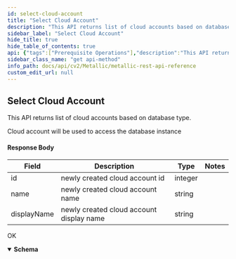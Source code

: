 ```yaml
---
id: select-cloud-account
title: "Select Cloud Account"
description: "This API returns list of cloud accounts based on database type."
sidebar_label: "Select Cloud Account"
hide_title: true
hide_table_of_contents: true
api: {"tags":["Prerequisite Operations"],"description":"This API returns list of cloud accounts based on database type.\n\nCloud account will be used to access the database instance\n\n#### Response Body\n\n| **Field** | **Description** | **Type** | **Notes** |\n| --- | --- | --- | --- |\n| id | newly created cloud account id | integer |  |\n| name | newly created cloud account name | string |  |\n| displayName | newly created cloud account display name | string |  |","operationId":"SelectCloudAccount","parameters":[],"responses":{"200":{"description":"OK","content":{"application/json;charset=utf-8":{"schema":[{"title":"SelectCloudAccount","required":["cloudAccounts"],"type":"object","properties":{"cloudAccounts":{"type":"array","items":{"title":"CloudAccount","required":["id","name","displayName"],"type":"object","properties":{"id":{"type":"integer","format":"int32"},"name":{"type":"string"},"displayName":{"type":"string"}},"example":{"id":1843,"name":"CosmosDBMI","displayName":"CosmosDBMI"}},"description":""}},"example":{"cloudAccounts":[{"id":1843,"name":"CosmosDBMI","displayName":"CosmosDBMI"},{"id":1844,"name":"AzureSQLregular","displayName":"AzureSQLregular"},{"id":1845,"name":"CosmosDBreg","displayName":"CosmosDBreg"},{"id":1846,"name":"SQLMItest","displayName":"SQLMItest"},{"id":1858,"name":"AzureDB-Chris","displayName":"AzureDB-Chris"},{"id":1859,"name":"Azure-DB2-ssl","displayName":"Azure-DB2-ssl"},{"id":1861,"name":"Azure-DB3-manualdeployed","displayName":"Azure-DB3-manualdeployed"},{"id":1863,"name":"AzureSQL-SQLRMApp","displayName":"AzureSQL-SQLRMApp"},{"id":1864,"name":"AzmangInstregular","displayName":"AzmangInstregular"},{"id":1865,"name":"venkat-sqlserver","displayName":"venkat-sqlserver"},{"id":1867,"name":"TestCloudAccountformysql","displayName":"TestCloudAccountformysql"},{"id":1868,"name":"TestCloudAccountformysql-2","displayName":"TestCloudAccountformysql-2"},{"id":1871,"name":"Azure-DB3-ametallic3","displayName":"Azure-DB3-ametallic3"},{"id":1877,"name":"TestCloudAccountformysql-3","displayName":"TestCloudAccountformysql-3"},{"id":1879,"name":"AzureDB-Chris-EastUS","displayName":"AzureDB-Chris-EastUS"},{"id":1880,"name":"CosmosUSCenteralMI","displayName":"CosmosUSCenteralMI"},{"id":1881,"name":"EastUSManid","displayName":"EastUSManid"},{"id":1895,"name":"test-CA","displayName":"test-CA"},{"id":1900,"name":"SQLVMEastUSMId","displayName":"SQLVMEastUSMId"},{"id":1908,"name":"azure5-userMI","displayName":"azure5-userMI"},{"id":1913,"name":"AzureSQL_MI-Chris","displayName":"AzureSQL_MI-Chris"},{"id":1915,"name":"ManInstApp","displayName":"ManInstApp"},{"id":1917,"name":"westusManId","displayName":"westusManId"},{"id":1918,"name":"venkatMI","displayName":"venkatMI"},{"id":1919,"name":"vmtesuswest_ManIden","displayName":"vmtesuswest_ManIden"},{"id":1920,"name":"CentralUSSysMaid","displayName":"CentralUSSysMaid"},{"id":1921,"name":"New_Cosmos_UserIden","displayName":"New_Cosmos_UserIden"},{"id":1922,"name":"uswestsystemident","displayName":"uswestsystemident"},{"id":1933,"name":"78sysidenvmwest_2","displayName":"78sysidenvmwest_2"},{"id":1936,"name":"NewEsaUsmanid","displayName":"NewEsaUsmanid"},{"id":1937,"name":"AzureSQL-Chris-SSMS","displayName":"AzureSQL-Chris-SSMS"},{"id":1939,"name":"Azure-workloadtest","displayName":"Azure-workloadtest"},{"id":1940,"name":"SQLVMEast_UserManId","displayName":"SQLVMEast_UserManId"},{"id":1941,"name":"eastus2sysmanid1","displayName":"eastus2sysmanid1"},{"id":1942,"name":"sqlvmeastususerManId1","displayName":"sqlvmeastususerManId1"},{"id":1943,"name":"SSMSUserMaId2","displayName":"SSMSUserMaId2"},{"id":1950,"name":"SQLVMSSMS_UserMaId","displayName":"SQLVMSSMS_UserMaId"},{"id":1953,"name":"Azure-WorkloadTest1","displayName":"Azure-WorkloadTest1"},{"id":1956,"name":"Azure5-CA5","displayName":"Azure5-CA5"},{"id":1964,"name":"azure5-CA6","displayName":"azure5-CA6"},{"id":1966,"name":"accessnode-test","displayName":"accessnode-test"},{"id":1973,"name":"azure5-MI","displayName":"azure5-MI"},{"id":1984,"name":"cindia-CA","displayName":"cindia-CA"},{"id":1996,"name":"testcloudaccount","displayName":"testcloudaccount"},{"id":1997,"name":"testaccount2_","displayName":"testaccount2_"},{"id":1998,"name":"testaccount2__","displayName":"testaccount2__"},{"id":1999,"name":"testaccount3__","displayName":"testaccount3__"},{"id":2001,"name":"testclientName","displayName":"testclientName"},{"id":2002,"name":"testclientName1","displayName":"testclientName1"},{"id":2003,"name":"Chris-Azure-RoleTest-MI","displayName":"Chris-Azure-RoleTest-MI"},{"id":2007,"name":"new_cloudaccounttest","displayName":"new_cloudaccounttest"},{"id":2015,"name":"new_cloudaccount_test6","displayName":"new_cloudaccount_test6"},{"id":2034,"name":"new_cloudaccount_test7","displayName":"new_cloudaccount_test7"},{"id":2036,"name":"new_cloudaccount_test8","displayName":"new_cloudaccount_test8"},{"id":2038,"name":"atest_msslq","displayName":"atest_msslq"}]}}],"examples":{"Select Cloud Account":{"value":{"cloudAccounts":[{"id":1843,"name":"CosmosDBMI","displayName":"CosmosDBMI"},{"id":1844,"name":"AzureSQLregular","displayName":"AzureSQLregular"},{"id":1845,"name":"CosmosDBreg","displayName":"CosmosDBreg"},{"id":1846,"name":"SQLMItest","displayName":"SQLMItest"},{"id":1858,"name":"AzureDB-Chris","displayName":"AzureDB-Chris"},{"id":1859,"name":"Azure-DB2-ssl","displayName":"Azure-DB2-ssl"},{"id":1861,"name":"Azure-DB3-manualdeployed","displayName":"Azure-DB3-manualdeployed"},{"id":1863,"name":"AzureSQL-SQLRMApp","displayName":"AzureSQL-SQLRMApp"},{"id":1864,"name":"AzmangInstregular","displayName":"AzmangInstregular"},{"id":1865,"name":"venkat-sqlserver","displayName":"venkat-sqlserver"},{"id":1867,"name":"TestCloudAccountformysql","displayName":"TestCloudAccountformysql"},{"id":1868,"name":"TestCloudAccountformysql-2","displayName":"TestCloudAccountformysql-2"},{"id":1871,"name":"Azure-DB3-ametallic3","displayName":"Azure-DB3-ametallic3"},{"id":1877,"name":"TestCloudAccountformysql-3","displayName":"TestCloudAccountformysql-3"},{"id":1879,"name":"AzureDB-Chris-EastUS","displayName":"AzureDB-Chris-EastUS"},{"id":1880,"name":"CosmosUSCenteralMI","displayName":"CosmosUSCenteralMI"},{"id":1881,"name":"EastUSManid","displayName":"EastUSManid"},{"id":1895,"name":"test-CA","displayName":"test-CA"},{"id":1900,"name":"SQLVMEastUSMId","displayName":"SQLVMEastUSMId"},{"id":1908,"name":"azure5-userMI","displayName":"azure5-userMI"},{"id":1913,"name":"AzureSQL_MI-Chris","displayName":"AzureSQL_MI-Chris"},{"id":1915,"name":"ManInstApp","displayName":"ManInstApp"},{"id":1917,"name":"westusManId","displayName":"westusManId"},{"id":1918,"name":"venkatMI","displayName":"venkatMI"},{"id":1919,"name":"vmtesuswest_ManIden","displayName":"vmtesuswest_ManIden"},{"id":1920,"name":"CentralUSSysMaid","displayName":"CentralUSSysMaid"},{"id":1921,"name":"New_Cosmos_UserIden","displayName":"New_Cosmos_UserIden"},{"id":1922,"name":"uswestsystemident","displayName":"uswestsystemident"},{"id":1933,"name":"78sysidenvmwest_2","displayName":"78sysidenvmwest_2"},{"id":1936,"name":"NewEsaUsmanid","displayName":"NewEsaUsmanid"},{"id":1937,"name":"AzureSQL-Chris-SSMS","displayName":"AzureSQL-Chris-SSMS"},{"id":1939,"name":"Azure-workloadtest","displayName":"Azure-workloadtest"},{"id":1940,"name":"SQLVMEast_UserManId","displayName":"SQLVMEast_UserManId"},{"id":1941,"name":"eastus2sysmanid1","displayName":"eastus2sysmanid1"},{"id":1942,"name":"sqlvmeastususerManId1","displayName":"sqlvmeastususerManId1"},{"id":1943,"name":"SSMSUserMaId2","displayName":"SSMSUserMaId2"},{"id":1950,"name":"SQLVMSSMS_UserMaId","displayName":"SQLVMSSMS_UserMaId"},{"id":1953,"name":"Azure-WorkloadTest1","displayName":"Azure-WorkloadTest1"},{"id":1956,"name":"Azure5-CA5","displayName":"Azure5-CA5"},{"id":1964,"name":"azure5-CA6","displayName":"azure5-CA6"},{"id":1966,"name":"accessnode-test","displayName":"accessnode-test"},{"id":1973,"name":"azure5-MI","displayName":"azure5-MI"},{"id":1984,"name":"cindia-CA","displayName":"cindia-CA"},{"id":1996,"name":"testcloudaccount","displayName":"testcloudaccount"},{"id":1997,"name":"testaccount2_","displayName":"testaccount2_"},{"id":1998,"name":"testaccount2__","displayName":"testaccount2__"},{"id":1999,"name":"testaccount3__","displayName":"testaccount3__"},{"id":2001,"name":"testclientName","displayName":"testclientName"},{"id":2002,"name":"testclientName1","displayName":"testclientName1"},{"id":2003,"name":"Chris-Azure-RoleTest-MI","displayName":"Chris-Azure-RoleTest-MI"},{"id":2007,"name":"new_cloudaccounttest","displayName":"new_cloudaccounttest"},{"id":2015,"name":"new_cloudaccount_test6","displayName":"new_cloudaccount_test6"},{"id":2034,"name":"new_cloudaccount_test7","displayName":"new_cloudaccount_test7"},{"id":2036,"name":"new_cloudaccount_test8","displayName":"new_cloudaccount_test8"},{"id":2038,"name":"atest_msslq","displayName":"atest_msslq"}]}}}}}}},"deprecated":false,"method":"get","path":"/core/azuredb/cloudaccount","servers":[{"url":"https://api.metallic.io/api/v1","variables":{}}],"security":[{"bearer":[]}],"securitySchemes":{"bearer":{"type":"http","scheme":"bearer"}},"info":{"title":"Metallic REST API Reference","description":"This API documentation covers all the APIs exposed by metallic for all the partner customers as well as standalone customers.\n\n> Invoke Authentication - `/api/v1/authenticate` API using `username` and `password` provided by metallic to obtain `authToken`. All subsequent requests should pass `authToken` obtained as `Bearer token` as part of `Authorization` header.\n\n> Contact Metallic Customer support for any further assistance.\n\n## HTTP Codes\n\nFollowing are the generic HTTP codes returned by APIs. These HTTP codes are not documented again at each API level to improve the overall documentation readability.\n\n| **HTTP Error Code** | **Description** |\n| --- | --- |\n| 200 | OK - Success |\n| 201 | Created - Record created successfully |\n| 204 | Success No Content -Usually returned for DELETE operation response. |\n| 400 | Bad Request - Correct the request and resubmit. |\n| 401 | Unauthorized - Authentication Failed. User credentials are incorrect or authToken is incorrect/expired. |\n| 403 | Forbidden - Logged in user does not have permission to requested API. |\n| 404 | Not Found - No records found matching the request. |\n| 409 | Conflict - In case of business errors where resource can not be created/updated due to conflict. |\n| 429 | Too Many Requests - API invocation quota exceeded. |\n| 500 | Internal Server Error - Unexpected error from server. Something went wrong on server. |","contact":{},"version":"1.0"},"postman":{"name":"Select Cloud Account","description":{"content":"This API returns list of cloud accounts based on database type.\n\nCloud account will be used to access the database instance\n\n#### Response Body\n\n| **Field** | **Description** | **Type** | **Notes** |\n| --- | --- | --- | --- |\n| id | newly created cloud account id | integer |  |\n| name | newly created cloud account name | string |  |\n| displayName | newly created cloud account display name | string |  |","type":"text/plain"},"url":{"path":["core","azuredb","cloudaccount"],"host":["{{baseUrl}}"],"query":[],"variable":[]},"header":[{"key":"Accept","value":"application/json;charset=utf-8"}],"method":"GET"}}
sidebar_class_name: "get api-method"
info_path: docs/api/cv2/Metallic/metallic-rest-api-reference
custom_edit_url: null
---
```



## Select Cloud Account



This API returns list of cloud accounts based on database type.

Cloud account will be used to access the database instance

#### Response Body

| **Field** | **Description** | **Type** | **Notes** |
| --- | --- | --- | --- |
| id | newly created cloud account id | integer |  |
| name | newly created cloud account name | string |  |
| displayName | newly created cloud account display name | string |  |

<div><ApiTabs><TabItem label={"200"} value={"200"}><div>

OK

</div><div><MimeTabs schemaType={"response"}><TabItem label={"application/json;charset=utf-8"} value={"application/json;charset=utf-8"}><SchemaTabs><TabItem label={"Schema"} value={"Schema"}><details style={{}} data-collapsed={false} open={true}><summary style={{"textAlign":"left"}}><strong>Schema</strong></summary><div style={{"textAlign":"left","marginLeft":"1rem"}}></div><ul style={{"marginLeft":"1rem"}}></ul></details></TabItem><TabItem label={" Select  Cloud  Account"} value={" Select  Cloud  Account"}><ResponseSamples responseExample={"{\n  \"cloudAccounts\": [\n    {\n      \"id\": 1843,\n      \"name\": \"CosmosDBMI\",\n      \"displayName\": \"CosmosDBMI\"\n    },\n    {\n      \"id\": 1844,\n      \"name\": \"AzureSQLregular\",\n      \"displayName\": \"AzureSQLregular\"\n    },\n    {\n      \"id\": 1845,\n      \"name\": \"CosmosDBreg\",\n      \"displayName\": \"CosmosDBreg\"\n    },\n    {\n      \"id\": 1846,\n      \"name\": \"SQLMItest\",\n      \"displayName\": \"SQLMItest\"\n    },\n    {\n      \"id\": 1858,\n      \"name\": \"AzureDB-Chris\",\n      \"displayName\": \"AzureDB-Chris\"\n    },\n    {\n      \"id\": 1859,\n      \"name\": \"Azure-DB2-ssl\",\n      \"displayName\": \"Azure-DB2-ssl\"\n    },\n    {\n      \"id\": 1861,\n      \"name\": \"Azure-DB3-manualdeployed\",\n      \"displayName\": \"Azure-DB3-manualdeployed\"\n    },\n    {\n      \"id\": 1863,\n      \"name\": \"AzureSQL-SQLRMApp\",\n      \"displayName\": \"AzureSQL-SQLRMApp\"\n    },\n    {\n      \"id\": 1864,\n      \"name\": \"AzmangInstregular\",\n      \"displayName\": \"AzmangInstregular\"\n    },\n    {\n      \"id\": 1865,\n      \"name\": \"venkat-sqlserver\",\n      \"displayName\": \"venkat-sqlserver\"\n    },\n    {\n      \"id\": 1867,\n      \"name\": \"TestCloudAccountformysql\",\n      \"displayName\": \"TestCloudAccountformysql\"\n    },\n    {\n      \"id\": 1868,\n      \"name\": \"TestCloudAccountformysql-2\",\n      \"displayName\": \"TestCloudAccountformysql-2\"\n    },\n    {\n      \"id\": 1871,\n      \"name\": \"Azure-DB3-ametallic3\",\n      \"displayName\": \"Azure-DB3-ametallic3\"\n    },\n    {\n      \"id\": 1877,\n      \"name\": \"TestCloudAccountformysql-3\",\n      \"displayName\": \"TestCloudAccountformysql-3\"\n    },\n    {\n      \"id\": 1879,\n      \"name\": \"AzureDB-Chris-EastUS\",\n      \"displayName\": \"AzureDB-Chris-EastUS\"\n    },\n    {\n      \"id\": 1880,\n      \"name\": \"CosmosUSCenteralMI\",\n      \"displayName\": \"CosmosUSCenteralMI\"\n    },\n    {\n      \"id\": 1881,\n      \"name\": \"EastUSManid\",\n      \"displayName\": \"EastUSManid\"\n    },\n    {\n      \"id\": 1895,\n      \"name\": \"test-CA\",\n      \"displayName\": \"test-CA\"\n    },\n    {\n      \"id\": 1900,\n      \"name\": \"SQLVMEastUSMId\",\n      \"displayName\": \"SQLVMEastUSMId\"\n    },\n    {\n      \"id\": 1908,\n      \"name\": \"azure5-userMI\",\n      \"displayName\": \"azure5-userMI\"\n    },\n    {\n      \"id\": 1913,\n      \"name\": \"AzureSQL_MI-Chris\",\n      \"displayName\": \"AzureSQL_MI-Chris\"\n    },\n    {\n      \"id\": 1915,\n      \"name\": \"ManInstApp\",\n      \"displayName\": \"ManInstApp\"\n    },\n    {\n      \"id\": 1917,\n      \"name\": \"westusManId\",\n      \"displayName\": \"westusManId\"\n    },\n    {\n      \"id\": 1918,\n      \"name\": \"venkatMI\",\n      \"displayName\": \"venkatMI\"\n    },\n    {\n      \"id\": 1919,\n      \"name\": \"vmtesuswest_ManIden\",\n      \"displayName\": \"vmtesuswest_ManIden\"\n    },\n    {\n      \"id\": 1920,\n      \"name\": \"CentralUSSysMaid\",\n      \"displayName\": \"CentralUSSysMaid\"\n    },\n    {\n      \"id\": 1921,\n      \"name\": \"New_Cosmos_UserIden\",\n      \"displayName\": \"New_Cosmos_UserIden\"\n    },\n    {\n      \"id\": 1922,\n      \"name\": \"uswestsystemident\",\n      \"displayName\": \"uswestsystemident\"\n    },\n    {\n      \"id\": 1933,\n      \"name\": \"78sysidenvmwest_2\",\n      \"displayName\": \"78sysidenvmwest_2\"\n    },\n    {\n      \"id\": 1936,\n      \"name\": \"NewEsaUsmanid\",\n      \"displayName\": \"NewEsaUsmanid\"\n    },\n    {\n      \"id\": 1937,\n      \"name\": \"AzureSQL-Chris-SSMS\",\n      \"displayName\": \"AzureSQL-Chris-SSMS\"\n    },\n    {\n      \"id\": 1939,\n      \"name\": \"Azure-workloadtest\",\n      \"displayName\": \"Azure-workloadtest\"\n    },\n    {\n      \"id\": 1940,\n      \"name\": \"SQLVMEast_UserManId\",\n      \"displayName\": \"SQLVMEast_UserManId\"\n    },\n    {\n      \"id\": 1941,\n      \"name\": \"eastus2sysmanid1\",\n      \"displayName\": \"eastus2sysmanid1\"\n    },\n    {\n      \"id\": 1942,\n      \"name\": \"sqlvmeastususerManId1\",\n      \"displayName\": \"sqlvmeastususerManId1\"\n    },\n    {\n      \"id\": 1943,\n      \"name\": \"SSMSUserMaId2\",\n      \"displayName\": \"SSMSUserMaId2\"\n    },\n    {\n      \"id\": 1950,\n      \"name\": \"SQLVMSSMS_UserMaId\",\n      \"displayName\": \"SQLVMSSMS_UserMaId\"\n    },\n    {\n      \"id\": 1953,\n      \"name\": \"Azure-WorkloadTest1\",\n      \"displayName\": \"Azure-WorkloadTest1\"\n    },\n    {\n      \"id\": 1956,\n      \"name\": \"Azure5-CA5\",\n      \"displayName\": \"Azure5-CA5\"\n    },\n    {\n      \"id\": 1964,\n      \"name\": \"azure5-CA6\",\n      \"displayName\": \"azure5-CA6\"\n    },\n    {\n      \"id\": 1966,\n      \"name\": \"accessnode-test\",\n      \"displayName\": \"accessnode-test\"\n    },\n    {\n      \"id\": 1973,\n      \"name\": \"azure5-MI\",\n      \"displayName\": \"azure5-MI\"\n    },\n    {\n      \"id\": 1984,\n      \"name\": \"cindia-CA\",\n      \"displayName\": \"cindia-CA\"\n    },\n    {\n      \"id\": 1996,\n      \"name\": \"testcloudaccount\",\n      \"displayName\": \"testcloudaccount\"\n    },\n    {\n      \"id\": 1997,\n      \"name\": \"testaccount2_\",\n      \"displayName\": \"testaccount2_\"\n    },\n    {\n      \"id\": 1998,\n      \"name\": \"testaccount2__\",\n      \"displayName\": \"testaccount2__\"\n    },\n    {\n      \"id\": 1999,\n      \"name\": \"testaccount3__\",\n      \"displayName\": \"testaccount3__\"\n    },\n    {\n      \"id\": 2001,\n      \"name\": \"testclientName\",\n      \"displayName\": \"testclientName\"\n    },\n    {\n      \"id\": 2002,\n      \"name\": \"testclientName1\",\n      \"displayName\": \"testclientName1\"\n    },\n    {\n      \"id\": 2003,\n      \"name\": \"Chris-Azure-RoleTest-MI\",\n      \"displayName\": \"Chris-Azure-RoleTest-MI\"\n    },\n    {\n      \"id\": 2007,\n      \"name\": \"new_cloudaccounttest\",\n      \"displayName\": \"new_cloudaccounttest\"\n    },\n    {\n      \"id\": 2015,\n      \"name\": \"new_cloudaccount_test6\",\n      \"displayName\": \"new_cloudaccount_test6\"\n    },\n    {\n      \"id\": 2034,\n      \"name\": \"new_cloudaccount_test7\",\n      \"displayName\": \"new_cloudaccount_test7\"\n    },\n    {\n      \"id\": 2036,\n      \"name\": \"new_cloudaccount_test8\",\n      \"displayName\": \"new_cloudaccount_test8\"\n    },\n    {\n      \"id\": 2038,\n      \"name\": \"atest_msslq\",\n      \"displayName\": \"atest_msslq\"\n    }\n  ]\n}"} language={"shell"}></ResponseSamples></TabItem></SchemaTabs></TabItem></MimeTabs></div></TabItem></ApiTabs></div>
      